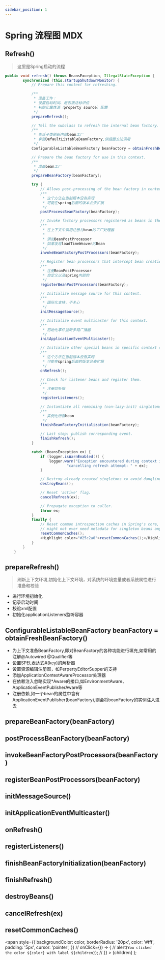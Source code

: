 ```yaml
---
sidebar_position: 1
---
```


# Spring 流程图 MDX

## Refresh()
> 这里是Spring启动的流程

```java
public void refresh() throws BeansException, IllegalStateException {
		synchronized (this.startupShutdownMonitor) {
			// Prepare this context for refreshing.

			/**
			 * 准备工作：
			 * 设置启动时间、是否激活标识位
			 * 初始化属性源（property source）配置
			 */
			prepareRefresh();

			// Tell the subclass to refresh the internal bean factory.
			/**
			 * 告诉子类刷新内部bean工厂
			 * 拿到DefaultListableBeanFactory,供后面方法调用
			 */
			ConfigurableListableBeanFactory beanFactory = obtainFreshBeanFactory();

			// Prepare the bean factory for use in this context.
			/**
			 * 准备bean工厂
			 */
			prepareBeanFactory(beanFactory);

			try {
				// Allows post-processing of the bean factory in context subclasses.
				/**
				 * 这个方法在当前版本没有实现
				 * 可能在spring后面的版本会去扩展
				 */
				postProcessBeanFactory(beanFactory);

				// Invoke factory processors registered as beans in the context.
				/**
				 * 在上下文中调用注册为bean的工厂处理器
				 *
				 * 添加BeanPostProcessor
				 * 如果发现loadTimeWeaver的Bean
				 */
				invokeBeanFactoryPostProcessors(beanFactory);

				// Register bean processors that intercept bean creation.
				/**
				 * 注册BeanPostProcessor
				 * 自定义以及spring内部的
				 */
				registerBeanPostProcessors(beanFactory);

				// Initialize message source for this context.
				/**
				 * 国际化支持，不关心
				 */
				initMessageSource();

				// Initialize event multicaster for this context.
				/**
				 * 初始化事件监听多路广播器
				 */
				initApplicationEventMulticaster();

				// Initialize other special beans in specific context subclasses.
				/**
				 * 这个方法在当前版本没有实现
				 * 可能在spring后面的版本会去扩展
				 */
				onRefresh();

				// Check for listener beans and register them.
				/**
				 * 注册监听器
				 */
				registerListeners();

				// Instantiate all remaining (non-lazy-init) singletons.
				/**
				 * 实例化所有bean
				 */
				finishBeanFactoryInitialization(beanFactory);

				// Last step: publish corresponding event.
				finishRefresh();
			}

			catch (BeansException ex) {
				if (logger.isWarnEnabled()) {
					logger.warn("Exception encountered during context initialization - " +
							"cancelling refresh attempt: " + ex);
				}

				// Destroy already created singletons to avoid dangling resources.
				destroyBeans();

				// Reset 'active' flag.
				cancelRefresh(ex);

				// Propagate exception to caller.
				throw ex;
			}
			finally {
				// Reset common introspection caches in Spring's core, since we
				// might not ever need metadata for singleton beans anymore...
				resetCommonCaches();
				<Highlight color="#25c2a0">resetCommonCaches();</Highlight>
			}
		}
	}

```
<!-- This is <Highlight color="#1002a0">Docusaurus green</Highlight> ! -->

## prepareRefresh()
> 刷新上下文环境,初始化上下文环境，对系统的环境变量或者系统属性进行准备和校验
* 进行环境初始化
* 记录启动时间
* 校验xml配置
* 初始化applicationListeners监听容器

## ConfigurableListableBeanFactory beanFactory = obtainFreshBeanFactory()
>
* 为上下文准备BeanFactory,即对BeanFactory的各种功能进行填充,如常用的注解@Autowired @Qualifier等
* 设置SPEL表达式#{key}的解析器
* 设置资源编辑注册器，如<Highlight color="#1002a0">PerpertyEditorSupper</Highlight>的支持
* 添加ApplicationContextAwareProcessor处理器
* 在依赖注入忽略实现*Aware的接口,如EnvironmentAware、ApplicationEventPublisherAware等
* 注册依赖,如一个bean的属性中含有ApplicationEventPublisher(beanFactory),则会将beanFactory的实例注入进去

## prepareBeanFactory(beanFactory)
## postProcessBeanFactory(beanFactory)
## invokeBeanFactoryPostProcessors(beanFactory)
## registerBeanPostProcessors(beanFactory)
## initMessageSource()
## initApplicationEventMulticaster()
## onRefresh()
## registerListeners()
## finishBeanFactoryInitialization(beanFactory)
## finishRefresh()
## destroyBeans()
## cancelRefresh(ex)
## resetCommonCaches()
  <span
    style={{
      backgroundColor: color,
      borderRadius: '20px',
      color: '#fff',
      padding: '5px',
      cursor: 'pointer',
    }}
//     onClick={() => {
//       alert(`You clicked the color ${color} with label ${children}`);
//     }}
    >
  {children}
  </span>
);